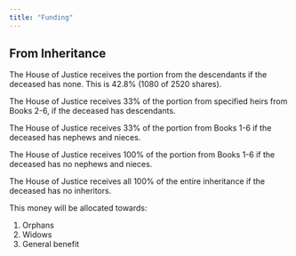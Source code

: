 ```yaml
---
title: "Funding"
---
```


## From Inheritance

The House of Justice receives the portion from the descendants if the deceased has none. This is 42.8% (1080 of 2520 shares).

The House of Justice receives 33% of the portion from specified heirs from Books 2-6, if the deceased has descendants.

The House of Justice receives 33% of the portion from Books 1-6 if the deceased has nephews and nieces.

The House of Justice receives 100% of the portion from Books 1-6 if the deceased has no nephews and nieces.

The House of Justice receives all 100% of the entire inheritance if the deceased has no inheritors.

This money will be allocated towards:

1.  Orphans
2.  Widows
3.  General benefit
